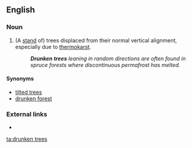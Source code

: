 ==English==

===Noun===
{{head|en|noun|head=[[drunken]] [[tree]]s}}

# {{lb|en|forestry|pluralonly}} (A [[stand#Noun|stand]] of) trees displaced from their normal vertical alignment, especially due to [[thermokarst]].
#: '''''Drunken trees''' leaning in random directions are often found in spruce forests where discontinuous permafrost has melted.''

====Synonyms====
* [[tilted trees]]
* [[drunken forest]]

===External links===
* {{pedialite}}

[[ta:drunken trees]]